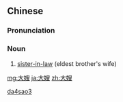 ==Chinese==
{{zh-forms}}

===Pronunciation===
{{zh-pron
|m=dàsǎo
|c=daai6 sou2
|h=pfs=thai-só
|mn=sōa-só/tōa-só
|cat=n
}}

===Noun===
{{zh-noun}}

# [[sister-in-law]] (eldest brother's wife)

[[Category:zh:Family|da4sao3]]

[[mg:大嫂]]
[[ja:大嫂]]
[[zh:大嫂]]